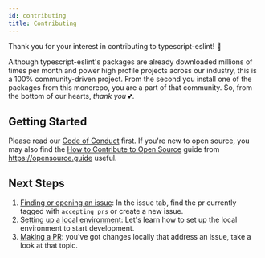 ```yaml
---
id: contributing
title: Contributing
---
```


Thank you for your interest in contributing to typescript-eslint! 💜

Although typescript-eslint's packages are already downloaded millions of times per month and power high profile projects across our industry, this is a 100% community-driven project.
From the second you install one of the packages from this monorepo, you are a part of that community.
So, from the bottom of our hearts, _thank you_ 💕.

## Getting Started

Please read our [Code of Conduct](https://github.com/typescript-eslint/typescript-eslint/blob/main/CODE_OF_CONDUCT.md) first.
If you're new to open source, you may also find the [How to Contribute to Open Source](https://opensource.guide/how-to-contribute) guide from https://opensource.guide useful.

## Next Steps

1. [Finding or opening an issue](./contributing/Issues.mdx): In the issue tab, find the pr currently tagged with `accepting prs` or create a new issue.
2. [Setting up a local environment](./contributing/Local_Development.mdx): Let's learn how to set up the local environment to start development.
3. [Making a PR](./contributing/Pull_Requests.mdx): you've got changes locally that address an issue, take a look at that topic.
